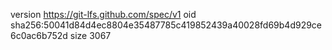 version https://git-lfs.github.com/spec/v1
oid sha256:50041d84d4ec8804e35487785c419852439a40028fd69b4d929ce6c0ac6b752d
size 3067
